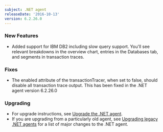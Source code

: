 ```yaml
---
subject: .NET agent
releaseDate: '2016-10-13'
version: 6.2.26.0
---
```


### New Features

* Added support for IBM DB2 including slow query support. You'll see relevant breakdowns in the overview chart, entries in the Databases tab, and segments in transaction traces.

### Fixes

* The enabled attribute of the transactionTracer, when set to false, should disable all transaction trace output. This has been fixed in the .NET agent version 6.2.26.0

### Upgrading

* For upgrade instructions, see [Upgrade the .NET agent](/docs/agents/net-agent/installation-configuration/upgrade-net-agent#updating_net).
* If you are upgrading from a particularly old agent, see [Upgrading legacy .NET agents](/docs/agents/net-agent/troubleshooting/upgrading-legacy-net-agents) for a list of major changes to the .NET agent.

